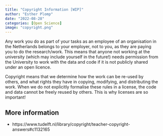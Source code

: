 ```yaml
---
title: "Copyright Information [WIP]"
author: "Esther Plomp"
date: "2022-08-28"
categories: [Open Science]
image: "copyright.png"
---
```


Any work you do as part of your tasks as an employee of an organisation in the Netherlands belongs to your employer, not to you, as they are paying you to do the research/work. This means that anyone not working at the university (which may include yourself in the future!) needs permission from the University to work with the data and code if it is not publicly shared under an open licence.

Copyright means that we determine how the work can be re-used by others, and what rights they have in copying, modifying, and distributing the work. When we do not explicitly formalise these rules in a license, the code and data cannot be freely reused by others. This is why licenses are so important!

## More information

-   https://www.tudelft.nl/library/copyright/teacher-copyright-answers#c1132165
